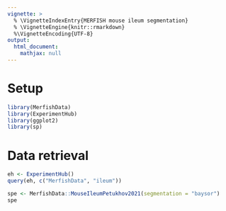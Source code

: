 ```yaml
---
vignette: >
  % \VignetteIndexEntry{MERFISH mouse ileum segmentation}
  % \VignetteEngine{knitr::rmarkdown}
  %\VignetteEncoding{UTF-8}
output:
  html_document:
    mathjax: null   
---
```


# Setup

```r
library(MerfishData)
library(ExperimentHub)
library(ggplot2)
library(sp)
```

# Data retrieval

```r
eh <- ExperimentHub()
query(eh, c("MerfishData", "ileum"))
```

```r
spe <- MerfishData::MouseIleumPetukhov2021(segmentation = "baysor")
spe
```


